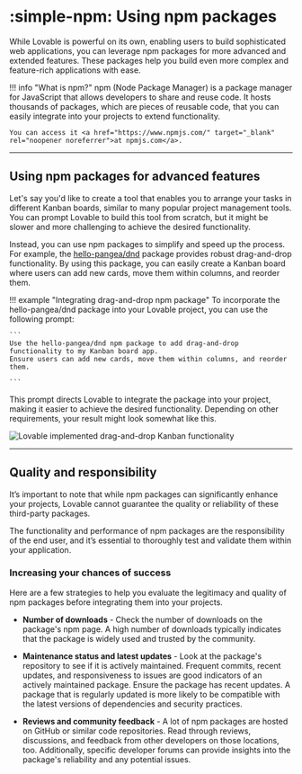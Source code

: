 # :simple-npm:  Using npm packages

While Lovable is powerful on its own, enabling users to build sophisticated web applications, you can leverage npm packages for more advanced and extended features. These packages help you build even more complex and feature-rich applications with ease.

!!! info "What is npm?"
    npm (Node Package Manager) is a package manager for JavaScript that allows developers to share and reuse code. It hosts thousands of packages, which are pieces of reusable code, that you can easily integrate into your projects to extend functionality.

    You can access it <a href="https://www.npmjs.com/" target="_blank" rel="noopener noreferrer">at npmjs.com</a>.

---

## Using npm packages for advanced features

Let's say you'd like to create a tool that enables you to arrange your tasks in different Kanban boards, similar to many popular project management tools. You can prompt Lovable to build this tool from scratch, but it might be slower and more challenging to achieve the desired functionality.

Instead, you can use npm packages to simplify and speed up the process. For example, the <a href="https://www.npmjs.com/package/@hello-pangea/dnd" target="_blank" rel="noopener noreferrer">hello-pangea/dnd</a> package provides robust drag-and-drop functionality. By using this package, you can easily create a Kanban board where users can add new cards, move them within columns, and reorder them.

!!! example "Integrating drag-and-drop npm package"
    To incorporate the hello-pangea/dnd package into your Lovable project, you can use the following prompt:

    ```
    Use the hello-pangea/dnd npm package to add drag-and-drop functionality to my Kanban board app. 
    Ensure users can add new cards, move them within columns, and reorder them.

    ```

This prompt directs Lovable to integrate the package into your project, making it easier to achieve the desired functionality. Depending on other requirements, your result might look somewhat like this.

![Lovable implemented drag-and-drop Kanban functionality](/assets/npm-example-using-pangea-dnd.png)

---

## Quality and responsibility

It’s important to note that while npm packages can significantly enhance your projects, Lovable cannot guarantee the quality or reliability of these third-party packages. 

The functionality and performance of npm packages are the responsibility of the end user, and it’s essential to thoroughly test and validate them within your application.

### Increasing your chances of success

Here are a few strategies to help you evaluate the legitimacy and quality of npm packages before integrating them into your projects.

- **Number of downloads** - Check the number of downloads on the package's npm page. A high number of downloads typically indicates that the package is widely used and trusted by the community.

- **Maintenance status and latest updates** - Look at the package's repository to see if it is actively maintained. Frequent commits, recent updates, and responsiveness to issues are good indicators of an actively maintained package. Ensure the package has recent updates. A package that is regularly updated is more likely to be compatible with the latest versions of dependencies and security practices.

- **Reviews and community feedback** - A lot of npm packages are hosted on GitHub or similar code repositories. Read through reviews, discussions, and feedback from other developers on those locations, too. Additionally, specific developer forums can provide insights into the package's reliability and any potential issues.

